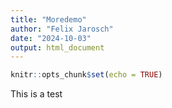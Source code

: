 ```yaml
---
title: "Moredemo"
author: "Felix Jarosch"
date: "2024-10-03"
output: html_document
---
```


```r
knitr::opts_chunk$set(echo = TRUE)
```

This is a test 
